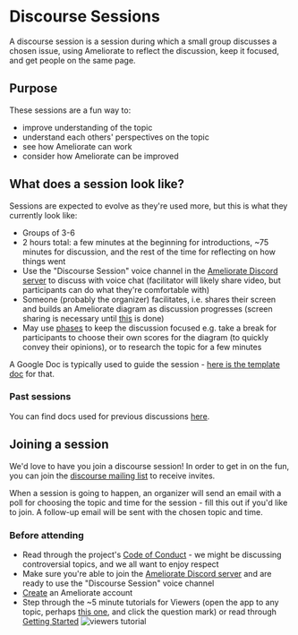 
# Discourse Sessions

A discourse session is a session during which a small group discusses a chosen issue, using Ameliorate to reflect the discussion, keep it focused, and get people on the same page.

## Purpose

These sessions are a fun way to:

- improve understanding of the topic
- understand each others' perspectives on the topic
- see how Ameliorate can work
- consider how Ameliorate can be improved

## What does a session look like?

Sessions are expected to evolve as they're used more, but this is what they currently look like:

- Groups of 3-6
- 2 hours total: a few minutes at the beginning for introductions, ~75 minutes for discussion, and the rest of the time for reflecting on how things went
- Use the "Discourse Session" voice channel in the [Ameliorate Discord server](https://discord.gg/3KhdyJkTWT) to discuss with voice chat (facilitator will likely share video, but participants can do what they're comfortable with)
- Someone (probably the organizer) facilitates, i.e. shares their screen and builds an Ameliorate diagram as discussion progresses (screen sharing is necessary until [this](https://github.com/amelioro/ameliorate/issues/198) is done)
- May use [phases](/breakdown-process-phases) to keep the discussion focused e.g. take a break for participants to choose their own scores for the diagram (to quickly convey their opinions), or to research the topic for a few minutes

A Google Doc is typically used to guide the session - [here is the template doc](https://docs.google.com/document/d/1k_PH_l7rwyQPBrjONl3KK6HlyeVuGPKm8XWOM3Oh-z4/) for that.

### Past sessions

You can find docs used for previous discussions [here](https://drive.google.com/drive/u/0/folders/1Ceq9G6jNcNe7IHFyRBFupJEYwsszU58L).

## Joining a session

We'd love to have you join a discourse session! In order to get in on the fun, you can join the [discourse mailing list](https://buttondown.email/ameliorate-discourse) to receive invites.

When a session is going to happen, an organizer will send an email with a poll for choosing the topic and time for the session - fill this out if you'd like to join. A follow-up email will be sent with the chosen topic and time.

### Before attending

- Read through the project's [Code of Conduct](https://github.com/amelioro/ameliorate/blob/main/CODE_OF_CONDUCT.md) - we might be discussing controversial topics, and we all want to enjoy respect
- Make sure you're able to join the [Ameliorate Discord server](https://discord.gg/3KhdyJkTWT) and are ready to use the "Discourse Session" voice channel
- [Create](/getting-started/your-first-topic#creating-your-user) an Ameliorate account
- Step through the ~5 minute tutorials for Viewers (open the app to any topic, perhaps [this one](https://ameliorate.app/examples/detailed-cars-going-too-fast?view=All+structure), and click the question mark) or read through [Getting Started](/getting-started)
  <Image
    src="https://github.com/user-attachments/assets/35acd6f5-bab1-48a5-a73e-b27b6e78096a"
    alt="viewers tutorial"
    width={374}
    height={350}
  />
